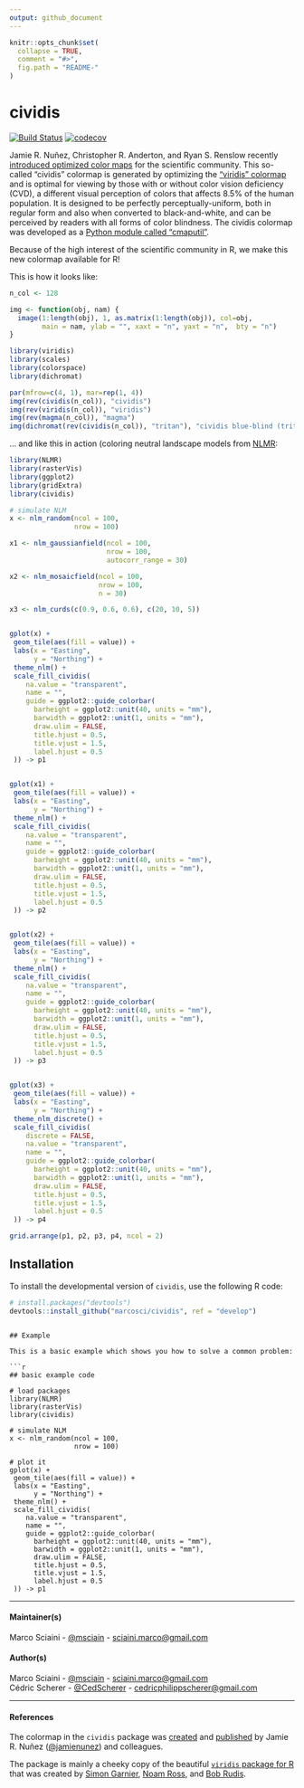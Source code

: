 ```yaml
---
output: github_document
---
```


<!-- README.md is generated from README.Rmd. Please edit that file -->

```r
knitr::opts_chunk$set(
  collapse = TRUE,
  comment = "#>",
  fig.path = "README-"
)
```

# cividis

[![Build Status](https://travis-ci.org/marcosci/cividis.svg?branch=master)](https://travis-ci.org/marcosci/cividis)
[![codecov](https://codecov.io/gh/marcosci/cividis/branch/master/graph/badge.svg)](https://codecov.io/gh/marcosci/cividis)

Jamie R. Nuñez, Christopher R. Anderton, and Ryan S. Renslow recently
[introduced optimized color maps](https://arxiv.org/ftp/arxiv/papers/1712/1712.01662.pdf)
for the scientific community. This so-called "cividis" colormap is generated
by optimizing the ["viridis" colormap](https://bids.github.io/colormap/) and is
optimal for viewing by those with or without color vision deficiency (CVD), a
different visual perception of colors that affects 8.5% of the human population.
It is designed to be perfectly perceptually-uniform, both in regular form and
also when converted to black-and-white, and can be perceived by readers with
all forms of color blindness. The cividis colormap was developed as a
[Python module called "cmaputil"](https://github.com/pnnl/cmaputil).

Because of the high interest of the scientific community in R, we make this
new colormap available for R!

This is how it looks like:


```r
n_col <- 128

img <- function(obj, nam) {
  image(1:length(obj), 1, as.matrix(1:length(obj)), col=obj, 
        main = nam, ylab = "", xaxt = "n", yaxt = "n",  bty = "n")
}

library(viridis)
library(scales)
library(colorspace)
library(dichromat)

par(mfrow=c(4, 1), mar=rep(1, 4))
img(rev(cividis(n_col)), "cividis")
img(rev(viridis(n_col)), "viridis")
img(rev(magma(n_col)), "magma")
img(dichromat(rev(cividis(n_col)), "tritan"), "cividis blue-blind (tritanopia)")
```

... and like this in action (coloring neutral landscape models from [NLMR](https://github.com/marcosci/NLMR): 

```r
library(NLMR)
library(rasterVis)
library(ggplot2)
library(gridExtra)
library(cividis)

# simulate NLM
x <- nlm_random(ncol = 100,
                nrow = 100)

x1 <- nlm_gaussianfield(ncol = 100,
                        nrow = 100,
                        autocorr_range = 30)

x2 <- nlm_mosaicfield(ncol = 100,
                      nrow = 100,
                      n = 30)

x3 <- nlm_curds(c(0.9, 0.6, 0.6), c(20, 10, 5))


gplot(x) +
 geom_tile(aes(fill = value)) +
 labs(x = "Easting",
      y = "Northing") +
 theme_nlm() +
 scale_fill_cividis(
    na.value = "transparent",
    name = "",
    guide = ggplot2::guide_colorbar(
      barheight = ggplot2::unit(40, units = "mm"),
      barwidth = ggplot2::unit(1, units = "mm"),
      draw.ulim = FALSE,
      title.hjust = 0.5,
      title.vjust = 1.5,
      label.hjust = 0.5
 )) -> p1


gplot(x1) +
 geom_tile(aes(fill = value)) +
 labs(x = "Easting",
      y = "Northing") +
 theme_nlm() +
 scale_fill_cividis(
    na.value = "transparent",
    name = "",
    guide = ggplot2::guide_colorbar(
      barheight = ggplot2::unit(40, units = "mm"),
      barwidth = ggplot2::unit(1, units = "mm"),
      draw.ulim = FALSE,
      title.hjust = 0.5,
      title.vjust = 1.5,
      label.hjust = 0.5
 )) -> p2


gplot(x2) +
 geom_tile(aes(fill = value)) +
 labs(x = "Easting",
      y = "Northing") +
 theme_nlm() +
 scale_fill_cividis(
    na.value = "transparent",
    name = "",
    guide = ggplot2::guide_colorbar(
      barheight = ggplot2::unit(40, units = "mm"),
      barwidth = ggplot2::unit(1, units = "mm"),
      draw.ulim = FALSE,
      title.hjust = 0.5,
      title.vjust = 1.5,
      label.hjust = 0.5
 )) -> p3


gplot(x3) +
 geom_tile(aes(fill = value)) +
 labs(x = "Easting",
      y = "Northing") +
 theme_nlm_discrete() +
 scale_fill_cividis(
    discrete = FALSE,
    na.value = "transparent",
    name = "",
    guide = ggplot2::guide_colorbar(
      barheight = ggplot2::unit(40, units = "mm"),
      barwidth = ggplot2::unit(1, units = "mm"),
      draw.ulim = FALSE,
      title.hjust = 0.5,
      title.vjust = 1.5,
      label.hjust = 0.5
 )) -> p4

grid.arrange(p1, p2, p3, p4, ncol = 2)
```

## Installation

To install the developmental version of ``cividis``, use the following R code:

```r
# install.packages("devtools")
devtools::install_github("marcosci/cividis", ref = "develop")
```

```

## Example

This is a basic example which shows you how to solve a common problem:

```r
## basic example code

# load packages
library(NLMR)
library(rasterVis)
library(cividis)

# simulate NLM
x <- nlm_random(ncol = 100,
                nrow = 100)

# plot it
gplot(x) +
 geom_tile(aes(fill = value)) +
 labs(x = "Easting",
      y = "Northing") +
 theme_nlm() +
 scale_fill_cividis(
    na.value = "transparent",
    name = "",
    guide = ggplot2::guide_colorbar(
      barheight = ggplot2::unit(40, units = "mm"),
      barwidth = ggplot2::unit(1, units = "mm"),
      draw.ulim = FALSE,
      title.hjust = 0.5,
      title.vjust = 1.5,
      label.hjust = 0.5
 )) -> p1
```

---

#### Maintainer(s)

Marco Sciaini - [@msciain](https://twitter.com/msciain) - <sciaini.marco@gmail.com>

#### Author(s)

Marco Sciaini - [@msciain](https://twitter.com/msciain) - <sciaini.marco@gmail.com>   
Cédric Scherer - [@CedScherer](https://twitter.com/CedScherer) - <cedricphilippscherer@gmail.com>

---

#### References

The colormap in the `cividis` package was
[created](https://github.com/pnnl/cmaputil) and
[published](https://arxiv.org/ftp/arxiv/papers/1712/1712.01662.pdf) by Jamie
R. Nuñez ([@jamienunez](https://github.com/jamienunez)) and colleagues.

The package is mainly a cheeky copy of the beautiful
[`viridis` package for R](https://github.com/sjmgarnier/viridis) that was
created by [Simon Garnier](https://twitter.com/sjmgarnier),
[Noam Ross](https://twitter.com/noamross), and
[Bob Rudis](https://twitter.com/hrbrmstr).
